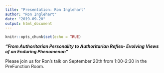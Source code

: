 ```yaml
---
title: "Presentation: Ron Inglehart"
author: "Ron Inglehart"
date: "2019-09-20"
output: html_document
---
```


```r
knitr::opts_chunk$set(echo = TRUE)
```

***"From Authoritarian Personality to Authoritarian Reflex- Evolving Views of an Enduring Phenomenon"***

Please join us for Ron's talk on September 20th from 1:00-2:30 in the PreFunction Room.

